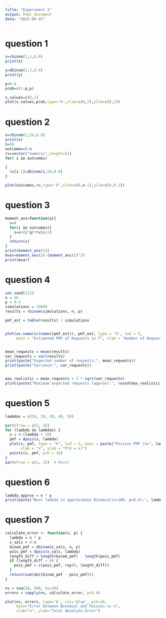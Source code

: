---
title: "Experiment 1"
output: html_document
date: "2025-09-15"
---
# question 1

```{r}
x=rbinom(1,1,0.6)
print(x)

y=dbinom(1,1,0.6)
print(y)

p=0.6
prob=c(1-p,p)

x_values=c(0,1)
plot(x_values,prob,type='h',xlim=c(0,2),ylim=c(0,1))
```

# question 2

```{r}
x=rbinom(1,50,0.6)
print(x)
n=50
outcomes=0:n
rv=vector("numeric",length=51)
for( i in outcomes)

{
  rv[i-1]=dbinom(i,50,0.6)
}

plot(outcomes,rv,type='h',xlim=c(0,n-1),ylim=c(0,0.2))
```

# question 3

```{r}
moment_ans=function(q){
  s=0
  for(i in outcomes){
    s=s+(i^q)*rv[i+1]
  }
  return(s)
}
print(moment_ans(1))
mvar=moment_ans(2)-(moment_ans(1)^2)
print(mvar)

```

# question 4

```{r}
set.seed(123)
n = 50
p = 0.4
simulations = 10000
results = rbinom(simulations, n, p)

pmf_est = table(results) / simulations


plot(as.numeric(names(pmf_est)), pmf_est, type = 'h', lwd = 2,
     main = "Estimated PMF of Requests in T", xlab = "Number of Requests", ylab = "Probability")


mean_requests = mean(results)
var_requests = var(results)
print(paste("Expected number of requests:", mean_requests))
print(paste("Variance:", var_requests))


max_realistic = mean_requests + 3 * sqrt(var_requests)
print(paste("Maximum expected requests (approx):", round(max_realistic)))
```

# question 5

```{r}
lambdas = c(10, 20, 30, 40, 50)

par(mfrow = c(2, 3))  
for (lambda in lambdas) {
  x = 0:(lambda + 20)
  pmf = dpois(x, lambda)
  plot(x, pmf, type = "h", lwd = 2, main = paste("Poisson PMF (λ=", lambda, ")", sep=""),
       xlab = "x", ylab = "P(X = x)")
  points(x, pmf, pch = 16)
}
par(mfrow = c(1, 1))  # Reset
```

# question 6

```{r}
lambda_approx = n * p
print(paste("Best lambda to approximate Binomial(n=100, p=0.4):", lambda_approx))
```

# question 7

```{r}
calculate_error <- function(n, p) {
  lambda = n * p
  x_vals = 0:n
  binom_pmf = dbinom(x_vals, n, p)
  pois_pmf = dpois(x_vals, lambda)
  length_diff = length(binom_pmf) - length(pois_pmf)
  if (length_diff > 0) {
    pois_pmf = c(pois_pmf, rep(0, length_diff))
  }
  return(sum(abs(binom_pmf - pois_pmf)))
}

ns = seq(10, 500, by=10)
errors = sapply(ns, calculate_error, p=0.4)

plot(ns, errors, type='b', col='blue', pch=16,
     main="Error between Binomial and Poisson vs n",
     xlab="n", ylab="Total Absolute Error")
```

